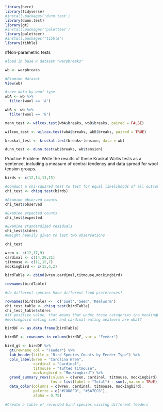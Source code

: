 ```r
library(here)
library(tidyverse)
#install.packages('dunn.test')
library(dunn.test)
library(gt)
#install.packages('paletteer')
library(paletteer)
#install.packages("tibble")
library(tibble)
```

#Non-parametric tests

```r
#load in base R dataset "warpbreaks"

wb <- warpbreaks

#Examine dataset
View(wb)

#save data by wool type.
wbA <- wb %>% 
  filter(wool == 'A')

wbB <- wb %>% 
  filter(wool == 'B')

mann_test <- wilcox.test(wbA$breaks, wbB$breaks, paired = FALSE)
```

```r
wilcox_test <- wilcox.test(wbA$breaks, wbB$breaks, paired = TRUE)
```

```r
kruskal_test <- kruskal.test(breaks~tension, data = wb)

dunn_test <- dunn.test(wb$breaks, wb$tension)
```

Practice Problem: Write the results of these Kruskal Wallis tests as a sentence, including a measure of central tendency and data spread for wool tension groups.

```r
birds <- c(12,14,11,15)

#Conduct a chi-squared test to test for equal likelihoods of all outcomes
chi_test <- chisq.test(birds)

#Examine observed counts
chi_test$observed

#Examine expected counts
chi_test$expected

#Examine standardized residuals
chi_test$stdres
#weight heavily given to last two observations

chi_test
```

```r
wren <- c(12,17,9)
cardinal <- c(14,20,21)
titmouse <- c(11,15,7)
mockingbird <- c(15,4,2)

birdTable <- cbind(wren,cardinal,titmouse,mockingbird)

rownames(birdTable)
```

```r
#do different species have different food preferences?

rownames(birdTable) <-  c('Suet','Seed','Mealworm')
chi_test_table <- chisq.test(birdTable)
chi_test_table$stdres
#if positive value, that means that under these categories the mockingbird has more preference on suet compared to other seed
#mockingbird eating suet and cardinal eating mealworm are what?
```

```r
birdDF <- as.data.frame(birdTable)

birdDF <- rownames_to_column(birdDF, var = "Feeder")

bird_gt <- birdDF %>% 
  gt(rowname_col = "Feeder") %>% 
  tab_header(title = "Bird Species Counts by Feeder Type") %>% 
  cols_label(wren = "Carolina Wren",
             cardinal = "Cardinal",
             titmouse = "Tufted Titmouse",
             mockingbird = "Mockingbird") %>% 
  grand_summary_rows(column = c(wren, cardinal, titmouse, mockingbird),
                     fns = list(label = "Total") - sum(.,na.rm = TRUE), use_seps = TRUE) %>% 
  data_color(columns = c(wren, cardinal, titmouse, mockingbird),
             palette = c("#COD8FO", "#5A7ECB"),
             alpha = 0.75)
  
#Create a table of recorded bird species visitng different feeders
```

